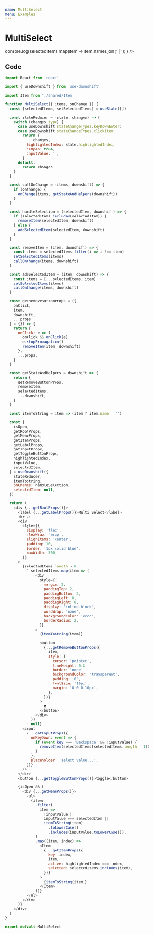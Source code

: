 ```yaml
---
name: MultiSelect
menu: Examples
---
```




# MultiSelect

<Playground>
  <MultiSelect
    items={[
      { name: 'Harry Potter' },
      { name: '12 Strong' },
      { name: 'Half of a yellow sun' },
      { name: 'Gringo' },
      { name: 'Black Panther' },
    ]}
    onChange={selectedItems =>
      console.log(selectedItems.map(item => item.name).join(' | '))
    }
  />
</Playground>

## Code

```js
import React from 'react'

import { useDownshift } from 'use-downshift'

import Item from './shared/Item'

function MultiSelect({ items, onChange }) {
  const [selectedItems, setSelectedItems] = useState([])

  const stateReducer = (state, changes) => {
    switch (changes.type) {
      case useDownshift.stateChangeTypes.keyDownEnter:
      case useDownshift.stateChangeTypes.clickItem:
        return {
          ...changes,
          highlightedIndex: state.highlightedIndex,
          isOpen: true,
          inputValue: '',
        }
      default:
        return changes
    }
  }

  const callOnChange = (items, downshift) => {
    if (onChange) {
      onChange(items, getStateAndHelpers(downshift))
    }
  }

  const handleSelection = (selectedItem, downshift) => {
    if (selectedItems.includes(selectedItem)) {
      removeItem(selectedItem, downshift)
    } else {
      addSelectedItem(selectedItem, downshift)
    }
  }

  const removeItem = (item, downshift) => {
    const items = selectedItems.filter(i => i !== item)
    setSelectedItems(items)
    callOnChange(items, downshift)
  }

  const addSelectedItem = (item, downshift) => {
    const items = [...selectedItems, item]
    setSelectedItems(items)
    callOnChange(items, downshift)
  }

  const getRemoveButtonProps = ({
    onClick,
    item,
    downshift,
    ...props
  } = {}) => {
    return {
      onClick: e => {
        onClick && onClick(e)
        e.stopPropagation()
        removeItem(item, downshift)
      },
      ...props,
    }
  }

  const getStateAndHelpers = downshift => {
    return {
      getRemoveButtonProps,
      removeItem,
      selectedItems,
      ...downshift,
    }
  }

  const itemToString = item => (item ? item.name : '')

  const {
    isOpen,
    getRootProps,
    getMenuProps,
    getItemProps,
    getLabelProps,
    getInputProps,
    getToggleButtonProps,
    highlightedIndex,
    inputValue,
    selectedItem,
  } = useDownshift({
    stateReducer,
    itemToString,
    onChange: handleSelection,
    selectedItem: null,
  })

  return (
    <div {...getRootProps()}>
      <label {...getLabelProps()}>Multi Select</label>
      <br />
      <div
        style={{
          display: 'flex',
          flexWrap: 'wrap',
          alignItems: 'center',
          padding: 10,
          border: '1px solid blue',
          maxWidth: 300,
        }}
      >
        {selectedItems.length > 0
          ? selectedItems.map(item => (
              <div
                style={{
                  margin: 2,
                  paddingTop: 2,
                  paddingBottom: 2,
                  paddingLeft: 8,
                  paddingRight: 8,
                  display: 'inline-block',
                  wordWrap: 'none',
                  backgroundColor: '#ccc',
                  borderRadius: 2,
                }}
              >
                {itemToString(item)}

                <button
                  {...getRemoveButtonProps({
                    item,
                    style: {
                      cursor: 'pointer',
                      lineHeight: 0.8,
                      border: 'none',
                      backgroundColor: 'transparent',
                      padding: '0',
                      fontSize: '16px',
                      margin: '0 0 0 10px',
                    },
                  })}
                >
                  𝘅
                </button>
              </div>
            ))
          : null}
        <input
          {...getInputProps({
            onKeyDown: event => {
              if (event.key === 'Backspace' && !inputValue) {
                removeItem(selectedItems[selectedItems.length - 1])
              }
            },
            placeholder: 'select value...',
          })}
        />
      </div>
      <button {...getToggleButtonProps()}>toggle</button>

      {isOpen && (
        <div {...getMenuProps()}>
          <ul>
            {items
              .filter(
                item =>
                  !inputValue ||
                  inputValue === selectedItem ||
                  itemToString(item)
                    .toLowerCase()
                    .includes(inputValue.toLowerCase()),
              )
              .map((item, index) => (
                <Item
                  {...getItemProps({
                    key: index,
                    item,
                    active: highlightedIndex === index,
                    selected: selectedItems.includes(item),
                  })}
                >
                  {itemToString(item)}
                </Item>
              ))}
          </ul>
        </div>
      )}
    </div>
  )
}

export default MultiSelect
```
